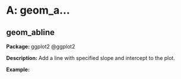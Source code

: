 # A: geom_a...

## geom_abline

**Package: ** ggplot2 @ggplot2

**Description: ** Add a line with specified slope and intercept to the plot.

**Example:**

```r

```